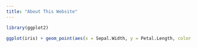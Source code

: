 ```yaml
---
title: "About This Website"
---
```

```r
library(ggplot2)

ggplot(iris) + geom_point(aes(x = Sepal.Width, y = Petal.Length, color = Species))
                          
```